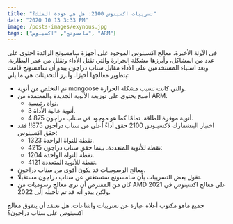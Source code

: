 ```yaml
---
title: "تسريبات اكسينوس 2100: هل هي عودة الملك؟"
date: "2020 10 13 3:33 PM"
image: /posts-images/exynous.jpg
tags: ["سامسونج", "اكسينوس", "ARM"]
---
```


في الآونة الأخيرة، معالج اكسينوس الموجود
على أجهزة سامسونج الرائدة احتوى على عدد من المشاكل، وأبرزها مشكلة الحرارة والتي تقتل الأداء وتقلل من عمر البطارية. وبعد استياء المستخدمين على الأداء مقابل سناب دراجون يبدو أن سامسونج قامت بتطوير معالجها أخيرًا. وأبرز التحديثات هي ما يلي:

- تم التخلص من أنوية mongoose والتي كانت تسبب مشكلة الحرارة.
- أصبح يحتوي على توزيعة الأنوية الجديدة والمعتمدة من ARM.
  - نواة رئيسية.
  - 3 أنوية عالية الأداة.
  - 4 أنوية موفرة للطاقة.
    تمامًا كما هو موجود في سناب دراجون 875.
- اختبار البنشمارك لاكسينوس 2100 حقق أداءً أعلى من سناب دراجون 875!!
  فقد حقق اكسينوس:
  - 1323 نقطة للنواة الواحدة.
  - 4215 نقطة للأنوية المتعددة.
    بينما حقق سناب دراجون:
  - 1204 نقطة للنواة الواحدة.
  - 4121 نقطة للأنوية المتعددة.
- معالج الرسوميات قد يكون أقوى من سناب دراجون.
- تقول بعض التسريبات بأن سامسونج ستستغني عن سناب دراجون مستقبلًا.
- كان من المفترض أن نرى معالج رسوميات من AMD على معالج اكسينوس في 2021 ولكن يبدو أنه قد تم تأجيله إلى 2022.

جميع ماهو مكتوب أعلاه عبارة عن تسريبات واشاعات. هل تعتقد أن يتفوق معالج اكسينوس على سناب دراجون؟
